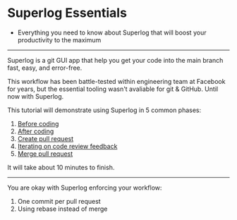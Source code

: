 
# Superlog Essentials

<Notice title="What you'll learn" type="tldr">

- Everything you need to know about Superlog that will boost your productivity to the maximum

</Notice>

---

Superlog is a git GUI app that help you get your code into the main branch fast, easy, and error-free.

This workflow has been battle-tested within engineering team at Facebook for years, but the essential tooling wasn't avaliable for git & GitHub. Until now with Superlog.

This tutorial will demonstrate using Superlog in 5 common phases:

1. [Before coding](/docs/essentials/1-before-coding)
2. [After coding](/docs/essentials/2-after-coding)
3. [Create pull request](/docs/essentials/3-create-pr)
4. [Iterating on code review feedback](/docs/essentials/4-iterate-on-feedback)
5. [Merge pull request](/docs/essentials/5-merge-pr)

It will take about 10 minutes to finish.

---

<Notice title="Prerequisites">

You are okay with Superlog enforcing your workflow:

1. One commit per pull request
2. Using rebase instead of merge

</Notice>
